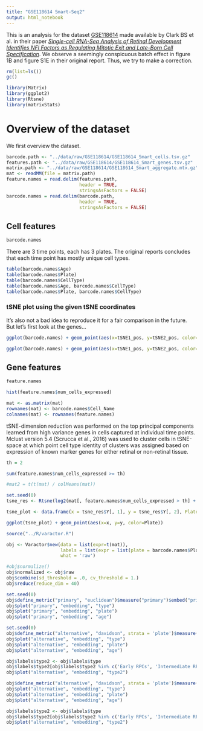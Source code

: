 ```yaml
---
title: "GSE118614 Smart-Seq2"
output: html_notebook
---
```


This is an analysis for the dataset [GSE118614](https://www.ncbi.nlm.nih.gov/geo/query/acc.cgi?acc=GSE118614) made available by Clark BS et al. in their paper [_Single-cell RNA-Seq Analysis of Retinal Development Identifies NFI Factors as Regulating Mitotic Exit and Late-Born Cell Specification_](https://www.sciencedirect.com/science/article/abs/pii/S0896627319303459).
We observe a seemingly conspicuous batch effect in figure 1B and figure S1E in their original report. Thus, we try to make a correction.

```r
rm(list=ls())
gc()

library(Matrix)
library(ggplot2)
library(Rtsne)
library(matrixStats)
```

# Overview of the dataset
We first overview the dataset.

```r
barcode.path <- "../data/raw/GSE118614/GSE118614_Smart_cells.tsv.gz"
features.path <- "../data/raw/GSE118614/GSE118614_Smart_genes.tsv.gz"
matrix.path <- "../data/raw/GSE118614/GSE118614_Smart_aggregate.mtx.gz"
mat <- readMM(file = matrix.path)
feature.names = read.delim(features.path, 
                           header = TRUE,
                           stringsAsFactors = FALSE)
barcode.names = read.delim(barcode.path, 
                           header = TRUE,
                           stringsAsFactors = FALSE)
```

## Cell features

```r
barcode.names
```

There are 3 time points, each has 3 plates. The original reports concludes that each time point has mostly unique cell types. 

```r
table(barcode.names$Age)
table(barcode.names$Plate)
table(barcode.names$CellType)
table(barcode.names$Age, barcode.names$CellType)
table(barcode.names$Plate, barcode.names$CellType)
```

### tSNE plot using the given tSNE coordinates
It's also not a bad idea to reproduce it for a fair comparison in the future. But let's first look at the genes...

```r
ggplot(barcode.names) + geom_point(aes(x=tSNE1_pos, y=tSNE2_pos, color=Plate))
```

```r
ggplot(barcode.names) + geom_point(aes(x=tSNE1_pos, y=tSNE2_pos, color=CellType))
```

## Gene features

```r
feature.names
```

```r
hist(feature.names$num_cells_expressed)
```


```r
mat <- as.matrix(mat)
rownames(mat) <- barcode.names$Cell_Name
colnames(mat) <- rownames(feature.names)
```

tSNE-dimension reduction was performed on the top principal components learned from high variance genes in cells captured at individual time points. Mclust version 5.4 (Scrucca et al., 2016) was used to cluster cells in tSNE-space at which point cell type identity of clusters was assigned based on expression of known marker genes for either retinal or non-retinal tissue.

```r
th = 2

sum(feature.names$num_cells_expressed >= th)

#mat2 = t(t(mat) / colMeans(mat))

set.seed(0)
tsne_res <- Rtsne(log2(mat[, feature.names$num_cells_expressed > th] + 1), pca_scale=T)

tsne_plot <- data.frame(x = tsne_res$Y[, 1], y = tsne_res$Y[, 2], Plate = barcode.names$Plate)

ggplot(tsne_plot) + geom_point(aes(x=x, y=y, color=Plate))
```

```r
source("../R/varactor.R")
```

```r
obj <- Varactor$new(data = list(expr=t(mat)), 
                    labels = list(expr = list(plate = barcode.names$Plate, type=barcode.names$CellType, age=barcode.names$Age)), 
                    what = 'raw')
```

```r
#obj$normalize()
obj$normalized <- obj$raw
obj$combine(sd_threshold = .0, cv_threshold = 1.)
obj$reduce(reduce_dim = 40)
```

```r
set.seed(0)
obj$define_metric("primary", "euclidean")$measure("primary")$embed("primary", "tsne")
obj$plot("primary", "embedding", "type")
obj$plot("primary", "embedding", "plate")
obj$plot("primary", "embedding", "age")
```


```r
set.seed(0)
obj$define_metric("alternative", "davidson", strata = 'plate')$measure("alternative")$embed("alternative", "tsne")
obj$plot("alternative", "embedding", "type")
obj$plot("alternative", "embedding", "plate")
obj$plot("alternative", "embedding", "age")

obj$labels$type2 <- obj$labels$type
obj$labels$type2[obj$labels$type2 %in% c('Early RPCs', 'Intermediate RPCs', 'Late RPCs')] = 'RPCs'
obj$plot("alternative", "embedding", "type2")
```

```r
obj$define_metric("alternative", "davidson", strata = 'plate')$measure("alternative")$embed("alternative", "umap")
obj$plot("alternative", "embedding", "type")
obj$plot("alternative", "embedding", "plate")
obj$plot("alternative", "embedding", "age")

obj$labels$type2 <- obj$labels$type
obj$labels$type2[obj$labels$type2 %in% c('Early RPCs', 'Intermediate RPCs', 'Late RPCs')] = 'RPCs'
obj$plot("alternative", "embedding", "type2")
```

